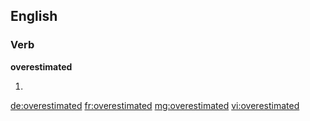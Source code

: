 ==English==

===Verb===
'''overestimated'''

# {{past of|overestimate}}

[[de:overestimated]]
[[fr:overestimated]]
[[mg:overestimated]]
[[vi:overestimated]]